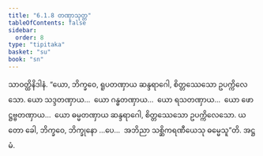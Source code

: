 ```yaml
---
title: "6.1.8 တဏှာသုတ္တ"
tableOfContents: false
sidebar:
  order: 8
type: "tipitaka"
basket: "su"
book: "sn"
---
```



<DynamicBreadcrumb />

<Division number="329" book="sn" e="ch" v="18" p="327">

<Paragraph number="1107" book="sn">
သာဝတ္ထိနိဒါနံ. “ယော, ဘိက္ခဝေ, ရူပတဏှာယ ဆန္ဒရာဂေါ, စိတ္တဿေသော ဥပက္ကိလေသော. ယော သဒ္ဒတဏှာယ…  ယော ဂန္ဓတဏှာယ…  ယော ရသတဏှာယ…  ယော ဖောဋ္ဌဗ္ဗတဏှာယ…  ယော ဓမ္မတဏှာယ ဆန္ဒရာဂေါ, စိတ္တဿေသော ဥပက္ကိလေသော. ယတော ခေါ, ဘိက္ခဝေ, ဘိက္ခုနော …ပေ…  အဘိညာ သစ္ဆိကရဏီယေသု ဓမ္မေသူ”တိ.

</Paragraph>
</Division>

<Paragraph number="1108" type="center" book="sn">
အဋ္ဌမံ.
</Paragraph>
